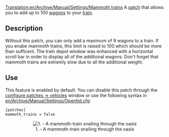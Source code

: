 [[Translation:en/Archive/Manual/Settings/Mammoth trains]]
A [[en/Community/Patches/Patches|patch]] that allows you to add up to 100 [[en/Manual/Trains|wagons]] to your [[en/Manual/Trains|train]].

== Description ==
Without this patch, you can only add a maximum of 9 wagons to a train. If you enabe mammoth trains, this limit is raised to 100 which should be more than sufficent. The train depot window was enhanced with a horizontal scroll bar in order to display all of the additional wagons. Don't forget that mammoth trains are extremly slow due to all the additional weight. 

== Use ==
This feature is enabled by default. You can disable this patch through the [[en/Archive/Manual/Settings/Configuring patches/Vehicles|configure patches -> vehicles]] window or use the following syntax in [[en/Archive/Manual/Settings/Openttd.cfg]]:
<pre>
[patches]
mammoth_trains = false
</pre>
<center>[[File:en/Archive/Manual/Settings/MammothTrains.png|center|frame|1. - A mammoth-train snailing through the oasis]]</center>
